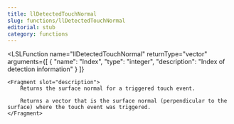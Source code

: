 ```yaml
---
title: llDetectedTouchNormal
slug: functions/llDetectedTouchNormal
editorial: stub
category: functions
---
```


<LSLFunction
	name="llDetectedTouchNormal"
	returnType="vector"
	arguments={[
	{
		"name": "Index",
		"type": "integer",
		"description": "Index of detection information"
	}
]}
>
	<Fragment slot="description">
		Returns the surface normal for a triggered touch event.
		
		Returns a vector that is the surface normal (perpendicular to the surface) where the touch event was triggered.
	</Fragment>
</LSLFunction>

